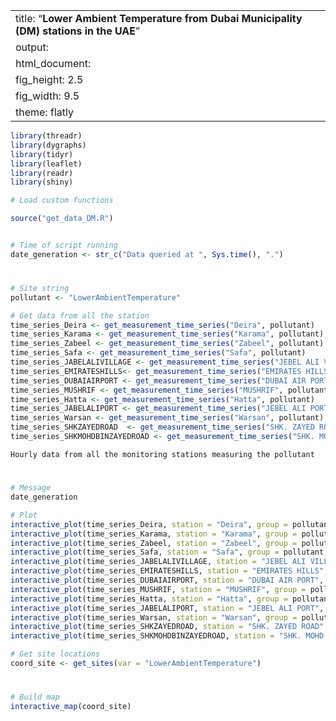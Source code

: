 
---
title: "**Lower Ambient Temperature from Dubai Municipality (DM) stations in the UAE**"
output:
  html_document:
    fig_height: 2.5
    fig_width: 9.5
    theme: flatly
---

```{r set_up, message = FALSE, echo = FALSE, warning = FALSE}
library(threadr)
library(dygraphs)
library(tidyr)
library(leaflet)
library(readr)
library(shiny)

# Load custom functions

source("get_data_DM.R")


# Time of script running
date_generation <- str_c("Data queried at ", Sys.time(), ".")
```
# 

## 
```{r import_data, message = FALSE, echo = FALSE, results = "hide", cache = TRUE, warning = FALSE}

# Site string
pollutant <- "LowerAmbientTemperature"

# Get data from all the station
time_series_Deira <- get_measurement_time_series("Deira", pollutant)
time_series_Karama <- get_measurement_time_series("Karama", pollutant)
time_series_Zabeel <- get_measurement_time_series("Zabeel", pollutant)
time_series_Safa <- get_measurement_time_series("Safa", pollutant)
time_series_JABELALIVILLAGE <- get_measurement_time_series("JEBEL ALI VILLAGE", pollutant)
time_series_EMIRATESHILLS<- get_measurement_time_series("EMIRATES HILLS", pollutant)
time_series_DUBAIAIRPORT <- get_measurement_time_series("DUBAI AIR PORT", pollutant)
time_series_MUSHRIF <- get_measurement_time_series("MUSHRIF", pollutant)
time_series_Hatta <- get_measurement_time_series("Hatta", pollutant)
time_series_JABELALIPORT <- get_measurement_time_series("JEBEL ALI PORT", pollutant)
time_series_Warsan <- get_measurement_time_series("Warsan", pollutant)
time_series_SHKZAYEDROAD  <- get_measurement_time_series("SHK. ZAYED ROAD", pollutant)
time_series_SHKMOHDBINZAYEDROAD <- get_measurement_time_series("SHK. MOHD. BIN ZAYED ROAD", pollutant)

```

 `Hourly data from all the monitoring stations measuring the pollutant`
 
# 

## 

```{r plot_NCMS_LAT, echo = FALSE, cache = TRUE}
# Message
date_generation

# Plot
interactive_plot(time_series_Deira, station = "Deira", group = pollutant, pollu= "LowerAmbientTemperature")
interactive_plot(time_series_Karama, station = "Karama", group = pollutant, pollu= "LowerAmbientTemperature")
interactive_plot(time_series_Zabeel, station = "Zabeel", group = pollutant, pollu= "LowerAmbientTemperature")
interactive_plot(time_series_Safa, station = "Safa", group = pollutant, pollu= "LowerAmbientTemperature")
interactive_plot(time_series_JABELALIVILLAGE, station = "JEBEL ALI VILLAGE", group = pollutant, pollu= "LowerAmbientTemperature")
interactive_plot(time_series_EMIRATESHILLS, station = "EMIRATES HILLS", group = pollutant, pollu= "LowerAmbientTemperature")
interactive_plot(time_series_DUBAIAIRPORT, station = "DUBAI AIR PORT", group = pollutant, pollu= "LowerAmbientTemperature")
interactive_plot(time_series_MUSHRIF, station = "MUSHRIF", group = pollutant, pollu= "LowerAmbientTemperature")
interactive_plot(time_series_Hatta, station = "Hatta", group = pollutant, pollu= "LowerAmbientTemperature")
interactive_plot(time_series_JABELALIPORT, station = "JEBEL ALI PORT", group = pollutant, pollu= "LowerAmbientTemperature")
interactive_plot(time_series_Warsan, station = "Warsan", group = pollutant, pollu= "LowerAmbientTemperature")
interactive_plot(time_series_SHKZAYEDROAD, station = "SHK. ZAYED ROAD", group = pollutant, pollu= "LowerAmbientTemperature")
interactive_plot(time_series_SHKMOHDBINZAYEDROAD, station = "SHK. MOHD. BIN ZAYED ROAD", group = pollutant, pollu= "LowerAmbientTemperature")

```


```{r import_data_for_map, message = FALSE, echo = FALSE, results = "hide", cache = TRUE}
# Get site locations
coord_site <- get_sites(var = "LowerAmbientTemperature")

```
#
 
##

```{r map, fig.height = 8, echo = FALSE, message = FALSE, cache = TRUE}
# Build map
interactive_map(coord_site)
```

 
 